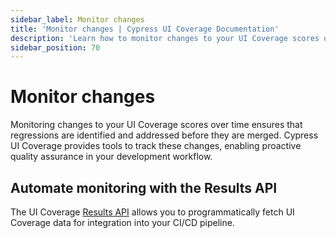 ```yaml
---
sidebar_label: Monitor changes
title: 'Monitor changes | Cypress UI Coverage Documentation'
description: 'Learn how to monitor changes to your UI Coverage scores over time to ensure proactive quality assurance.'
sidebar_position: 70
---
```


<ProductHeading product="ui-coverage" />

# Monitor changes

Monitoring changes to your UI Coverage scores over time ensures that regressions are identified and addressed before they are merged. Cypress UI Coverage provides tools to track these changes, enabling proactive quality assurance in your development workflow.

## Automate monitoring with the Results API

The UI Coverage [Results API](/ui-coverage/results-api) allows you to programmatically fetch UI Coverage data for integration into your CI/CD pipeline.
